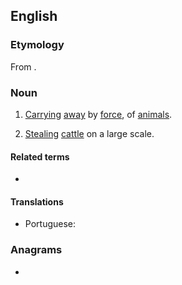 ==English==

===Etymology===
From {{der|en|la|abāctiō}}.

===Noun===
{{en-noun|-}}

# {{lb|en|legal}} [[carry|Carrying]] [[away]] by [[force]], {{non-gloss definition|especially}} of [[animal]]s.
# {{lb|en|archaic}} [[steal|Stealing]] [[cattle]] on a large scale.

====Related terms====
* {{l|en|abactor}}

====Translations====
{{trans-top|carrying away by force}}
* Portuguese: {{t+|pt|abigeato}}
{{trans-mid}}
{{trans-bottom}}

===Anagrams===
* {{anagrams|en|a=aabcinot|botanica}}